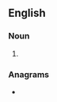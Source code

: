 {{also|Baizes}}
==English==

===Noun===
{{head|en|noun plural form}}

# {{plural of|baize|lang=en}}

===Anagrams===
* {{anagrams|en|a=abeisz|Ziebas}}